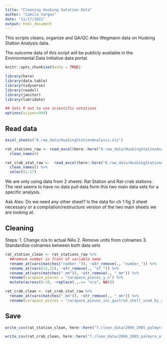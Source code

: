 ```yaml
---
title: "Cleaning Husking Satation Data"
author: "Camila Vargas"
date: "11/17/2021"
output: html_document
---
```


This scripts cleans, organize and QA/QC Alex Wegmann data on Husking Station Analysis data.

The outcome data of this script will be publicly available in the Environmental Data Initiative data portal.


```r
knitr::opts_chunk$set(echo = TRUE)

library(here)
library(data.table)
library(tidyverse)
library(readxl)
library(janitor)
library(lubridate)

## Sets R not to use scientific notations
options(scipen=999) 

```


## Read data
```r
excel_sheets("6.raw_data/HuskingStationAnalysis.xls")

rat_stations_raw <- read_excel(here::here("6.raw_data/HuskingStationAnalysis.xls"), sheet = "Rat_stations") %>%
  clean_names()

rat_crab_stat_raw <-  read_excel(here::here("6.raw_data/HuskingStationAnalysis.xls"), sheet = "Rat-crab stations") %>%
  clean_names() %>% 
  select(1:17)

```


We are only using data from 2 sheets: Rat Station and Rat-crab stations. The rest seems to have no data pull data form this two main data sets for a specific analysis.

Ask Alex: Do we need any other sheet? Is the data for ch 1 fig 3 sheet necessary or a compilation/restructure version of the two main sheets we are looking at.

## Cleaning
Steps:
1. Change n/a to actual NAs
2. Remove units from colnames
3. Standardize colnames between both data sets


```r

rat_station_clean <- rat_stations_raw %>% 
  ##remove number in front of variable name
  rename_at(vars(matches("number_")), ~str_remove(., "number_")) %>%
  rename_at(vars(12,15), ~str_remove(., "of_")) %>% 
  rename_at(vars(matches("_mm")), ~str_remove(., "_mm")) %>%
  rename(carapace_pieces = "carapace_pieces_y_n") %>%
  mutate(across(8:18, ~replace(.,.== "n/a", NA)))

rat_crab_clean <- rat_crab_stat_raw %>% 
  rename_at(vars(matches("_mm")), ~str_remove(., "_mm")) %>% 
  rename(carapace_pieces = "carapace_pieces_inc_gastrod_shell_used_by_coenobita_y_n")

```

## Save


```r
write_csv(rat_station_clean, here::here("7.clean_data/2004_2005_palmyra_atoll_rat_husking.csv"))

write_csv(rat_crab_clean, here::here("7.clean_data/2004_2005_palmyra_atoll_rat_crab_husking.csv"))

```





